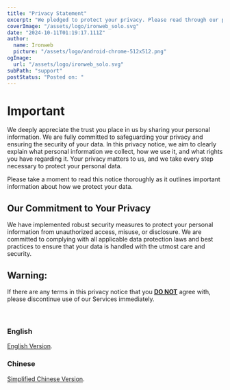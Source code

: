 ```yaml
---
title: "Privacy Statement"
excerpt: "We pledged to protect your privacy. Please read through our policy statement."
coverImage: "/assets/logo/ironweb_solo.svg"
date: "2024-10-11T01:19:17.111Z"
author:
  name: Ironweb
  picture: "/assets/logo/android-chrome-512x512.png"
ogImage:
  url: "/assets/logo/ironweb_solo.svg"
subPath: "support"
postStatus: "Posted on: "
---
```


# Important
We deeply appreciate the trust you place in us by sharing your personal information. We are fully committed to safeguarding your privacy and ensuring the security of your data. In this privacy notice, we aim to clearly explain what personal information we collect, how we use it, and what rights you have regarding it. Your privacy matters to us, and we take every step necessary to protect your personal data.

Please take a moment to read this notice thoroughly as it outlines important information about how we protect your data.

## Our Commitment to Your Privacy

We have implemented robust security measures to protect your personal information from unauthorized access, misuse, or disclosure. We are committed to complying with all applicable data protection laws and best practices to ensure that your data is handled with the utmost care and security.

<div className="text-dynamic-fontsize-4 text-center" style={{ color: 'red' }}>

## Warning:

<div className="rounded-xl bg-sky-300/10 p-10  dark:bg-gray-950/10  border-2 border-blue-400/30 dark:border-teal-100">
If there are any terms in this privacy notice that you <u><b>DO NOT</b></u> agree with, please discontinue use of our Services immediately.
</div>
</div>
<br></br>

### English

[English Version](privacy/en).

### Chinese
[Simplified Chinese Version](privacy/cn).

